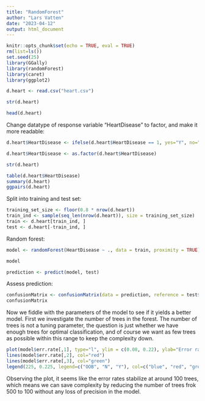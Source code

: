 ```yaml
---
title: "RandomForest"
author: "Lars Vatten"
date: "2023-04-12"
output: html_document
---
```


```r
knitr::opts_chunk$set(echo = TRUE, eval = TRUE)
rm(list=ls())
set.seed(25)
library(GGally)
library(randomForest)
library(caret)
library(ggplot2)
```


```r
d.heart <- read.csv("heart.csv")

str(d.heart)

head(d.heart)
```

Change datatype of response variable "HeartDisease" to factor, and make it more readable:
```r
d.heart$HeartDisease <- ifelse(d.heart$HeartDisease == 1, yes="Y", no="N")

d.heart$HeartDisease <- as.factor(d.heart$HeartDisease)

str(d.heart)
```

```r
table(d.heart$HeartDisease)
summary(d.heart)
ggpairs(d.heart)
```

Split into training and test set:
```r
training_set_size <- floor(0.8 * nrow(d.heart))
train_ind <- sample(seq_len(nrow(d.heart)), size = training_set_size)
train <- d.heart[train_ind, ]
test <- d.heart[-train_ind, ]
```

Random forest:
```r
model <- randomForest(HeartDisease ~ ., data = train, proximity = TRUE)

model

prediction <- predict(model, test)
```

Assess prediction:
```r
confusionMatrix <- confusionMatrix(data = prediction, reference = test$HeartDisease)
confusionMatrix
```

Now we fiddle with the parameters of the model to see if it yields a better model. First we investigate the number of trees in the forest. The number of trees is not a tuning parameter, the question is just whether we have enough trees for optimal classification, and of course we want as few trees as possible within this range to keep the complexity down. 
```r
plot(model$err.rate[,1], type="l", ylim = c(0.08, 0.22), ylab="Error rates", xlab = "Number of trees", col="blue")
lines(model$err.rate[,2], col="red")
lines(model$err.rate[,3], col="green")
legend(225, 0.225, legend=c("OOB", "N", "Y"), col=c("blue", "red", "green"), lty=1, cex=0.8)
```

Observing the plot, it seems like the error rates stabilize at around 100 trees, which means we can save complexity by reducing the number of trees frok 500 to 100 without any loss of precision in the model.